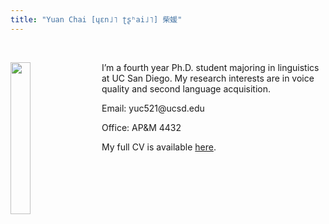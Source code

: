 ```yaml
---
title: "Yuan Chai [ɥɛn˩˥ ʈʂʰai˩˥] 柴媛"
---
```

\  
\  

<img src="image/photo_yuanchai.jpg" style="width:25%; margin-right: 20px" align="left">


I'm a fourth year Ph.D. student majoring in linguistics at UC San Diego. My research interests are in voice quality and second language acquisition. 

Email: yuc521@ucsd.edu

Office: AP&M 4432

My full CV is available [here](file/CV_yuanchai.pdf).